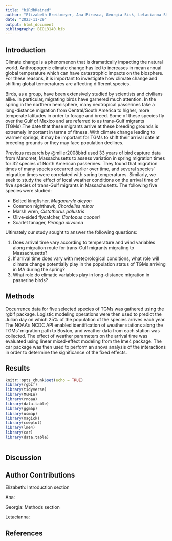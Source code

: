 ```yaml
---
title: "biRdbRained"
author: "Elizabeth Breitmeyer, Ana Pirosca, Georgia Sisk, Letacianna Stoudmire"
date: "2023-11-29"
output: html_document
bibliography: BIOL3140.bib
---
```

## Introduction
Climate change is a phenomenon that is dramatically impacting the natural world. Anthropogenic climate change has led to increases in mean annual global temperature which can have catastrophic impacts on the biosphere. For these reasons, it is important to investigate how climate change and shifting global temperatures are affecting different species.

Birds, as a group, have been extensively studied by scientists and civilians alike. In particular, migrating birds have garnered much attention. In the spring in the northern hemisphere, many neotropical passerines take a long-distance migration from Central/South America to higher, more temperate latitudes in order to forage and breed. Some of these species fly over the Gulf of Mexico and are referred to as trans-Gulf migrants (TGMs).The date that these migrants arrive at these breeding grounds is extremely important in terms of fitness. With climate change leading to warmer springs, it may be important for TGMs to shift their arrival date at breeding grounds or they may face population declines.

Previous research by @miller2008bird used 33 years of bird capture data from Manomet, Massachusetts to assess variation in spring migration times for 32 species of North American passerines. They found that migration times of many species occurred earlier over time, and several species' migration times were correlated with spring temperatures. Similarly, we seek to study the effect of local weather conditions on the arrival time of five species of trans-Gulf migrants in Massachusetts. The following five species were studied:

* Belted kingfisher, *Megaceryle alcyon*
* Common nighthawk, *Chordeiles minor*
* Marsh wren, *Cistothorus palustris*
* Olive-sided flycatcher, *Contopus cooperi*
* Scarlet tanager, *Piranga olivacea*

Ultimately our study sought to answer the following questions:

1. Does arrival time vary according to temperature and wind variables along migration route for trans-Gulf migrants migrating to Massachusetts?
2. If arrival time does vary with meteorological conditions, what role will climate change potentially play in the population status of TGMs arriving in MA during the spring?
3. What role do climatic variables play in long-distance migration in passerine birds?

## Methods
Occurrence data for five selected species of TGMs was gathered using the rgbif package. Logistic modeling operations were then used to predict the Julian day on which 25% of the population of the species arrives each year. The NOAA's NCDC API enabled identification of weather stations along the TGMs' migration path to Boston, and weather data from each station was collected. The effect of weather parameters on the arrival time was evaluated using linear mixed-effect modeling from the lme4 package. The car package was then used to perform an anova analysis of the interactions in order to determine the significance of the fixed effects.

## Results
```r
knitr::opts_chunk$set(echo = TRUE)
library(rgbif)
library(tidyverse)
library(MuMIn)
library(rnoaa)
library(data.table)
library(ggmap)
library(usmap)
library(magick)
library(cowplot)
library(lme4)
library(car)
library(data.table)
```

```r

```

## Discussion

## Author Contributions
Elizabeth: Introduction section

Ana:

Georgia: Methods section

Letacianna:

## References
